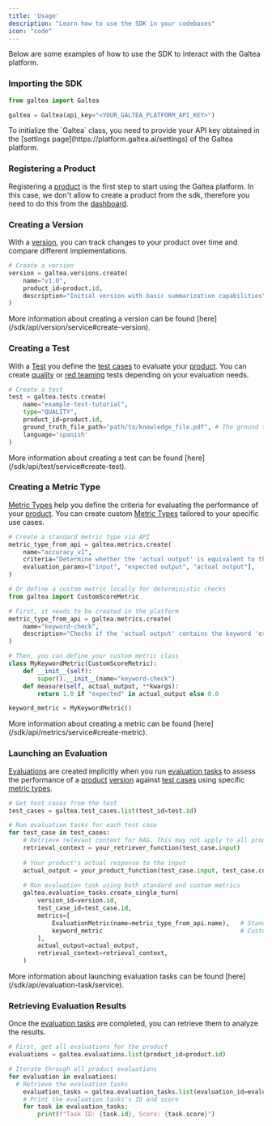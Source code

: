 ```yaml
---
title: 'Usage'
description: "Learn how to use the SDK in your codebases"
icon: "code"
---
```


Below are some examples of how to use the SDK to interact with the Galtea platform.

### Importing the SDK

```python
from galtea import Galtea

galtea = Galtea(api_key="<YOUR_GALTEA_PLATFORM_API_KEY>")
```

<Note>
    To initialize the `Galtea` class, you need to provide your API key obtained in the [settings page](https://platform.galtea.ai/settings) of the Galtea platform.
</Note>

### Registering a Product

Registering a [product](/concepts/product) is the first step to start using the Galtea platform.
In this case, we don't allow to create a product from the sdk, therefore you need to do this from the [dashboard](https://platform.galtea.ai/).

### Creating a Version

With a [version](/concepts/product/version), you can track changes to your product over time and compare different implementations.

```python
# Create a version
version = galtea.versions.create(
    name="v1.0",
    product_id=product.id,
    description="Initial version with basic summarization capabilities"
)
```
<Info>
    More information about creating a version can be found [here](/sdk/api/version/service#create-version).
</Info>

### Creating a Test

With a [Test](/concepts/product/test) you define the [test cases](/concepts/product/test/case) to evaluate your [product](/concepts/product).
You can create [quality](/concepts/product/test/quality-tests) or [red teaming](/concepts/product/test/red-teaming-tests) tests depending on your evaluation needs.

```python
# Create a test
test = galtea.tests.create(
    name="example-test-tutorial",
    type="QUALITY",
    product_id=product.id,
    ground_truth_file_path="path/to/knowledge_file.pdf", # The ground truth is also known as as the knowledge base.
    language='spanish'
)
```

<Info>
    More information about creating a test can be found [here](/sdk/api/test/service#create-test).
</Info>


### Creating a Metric Type

[Metric Types](/concepts/metric-type) help you define the criteria for evaluating the performance of your [product](/concepts/product).
You can create custom [Metric Types](/concepts/metric-type) tailored to your specific use cases.

```python
# Create a standard metric type via API
metric_type_from_api = galtea.metrics.create(
    name="accuracy_v1",
    criteria="Determine whether the 'actual output' is equivalent to the 'expected output'."
    evaluation_params=["input", "expected output", "actual output"],
)

# Or define a custom metric locally for deterministic checks
from galtea import CustomScoreMetric

# First, it needs to be created in the platform
metric_type_from_api = galtea.metrics.create(
    name="keyword-check",
    description="Checks if the 'actual output' contains the keyword 'expected'.",
)

# Then, you can define your custom metric class
class MyKeywordMetric(CustomScoreMetric):
    def __init__(self):
        super().__init__(name="keyword-check")
    def measure(self, actual_output, **kwargs):
        return 1.0 if "expected" in actual_output else 0.0

keyword_metric = MyKeywordMetric()
```

<Info>
    More information about creating a metric can be found [here](/sdk/api/metrics/service#create-metric).
</Info>


### Launching an Evaluation

[Evaluations](/concepts/product/version/session/evaluation) are created implicitly when you run [evaluation tasks](/concepts/product/version/session/evaluation/task) to assess the performance of a [product](/concepts/product) [version](/concepts/product/version) against [test cases](/concepts/product/test/case) using specific [metric types](/concepts/metric-type).

```python
# Get test cases from the test
test_cases = galtea.test_cases.list(test_id=test.id)

# Run evaluation tasks for each test case
for test_case in test_cases:
    # Retrieve relevant context for RAG. This may not apply to all products.
    retrieval_context = your_retriever_function(test_case.input)
    
    # Your product's actual response to the input
    actual_output = your_product_function(test_case.input, test_case.context, retrieval_context)
    
    # Run evaluation task using both standard and custom metrics
    galtea.evaluation_tasks.create_single_turn(
        version_id=version.id,
        test_case_id=test_case.id,
        metrics=[
            EvaluationMetric(name=metric_type_from_api.name),   # Standard metric by name
            keyword_metric                                      # Custom metric object
        ],
        actual_output=actual_output,
        retrieval_context=retrieval_context, 
    )
```

<Info>
    More information about launching evaluation tasks can be found [here](/sdk/api/evaluation-task/service).
</Info>

### Retrieving Evaluation Results

Once the [evaluation tasks](/concepts/product/version/session/evaluation/task) are completed, you can retrieve them to analyze the results.

```python
# First, get all evaluations for the product
evaluations = galtea.evaluations.list(product_id=product.id)

# Iterate through all product evaluations
for evaluation in evaluations:
  # Retrieve the evaluation tasks
    evaluation_tasks = galtea.evaluation_tasks.list(evaluation_id=evaluation.id)
    # Print the evaluation tasks's ID and score
    for task in evaluation_tasks:
        print(f"Task ID: {task.id}, Score: {task.score}")
```